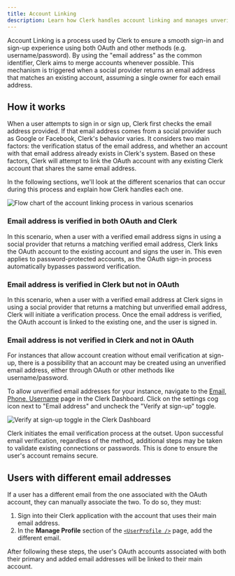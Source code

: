 ```yaml
---
title: Account Linking
description: Learn how Clerk handles account linking and manages unverified email addresses from social providers.
---
```


Account Linking is a process used by Clerk to ensure a smooth sign-in and sign-up experience using both OAuth and other methods (e.g. username/password). By using the "email address" as the common identifier, Clerk aims to merge accounts whenever possible. This mechanism is triggered when a social provider returns an email address that matches an existing account, assuming a single owner for each email address.

## How it works

When a user attempts to sign in or sign up, Clerk first checks the email address provided. If that email address comes from a social provider such as Google or Facebook, Clerk's behavior varies. It considers two main factors: the verification status of the email address, and whether an account with that email address already exists in Clerk's system. Based on these factors, Clerk will attempt to link the OAuth account with any existing Clerk account that shares the same email address.

In the following sections, we'll look at the different scenarios that can occur during this process and explain how Clerk handles each one.

![Flow chart of the account linking process in various scenarios](/docs/images/authentication/account-linking-flow-oauth.webp)

### Email address is verified in both OAuth and Clerk

In this scenario, when a user with a verified email address signs in using a social provider that returns a matching verified email address, Clerk links the OAuth account to the existing account and signs the user in. This even applies to password-protected accounts, as the OAuth sign-in process automatically bypasses password verification.

### Email address is verified in Clerk but not in OAuth

In this scenario, when a user with a verified email address at Clerk signs in using a social provider that returns a matching but unverified email address, Clerk will initiate a verification process. Once the email address is verified, the OAuth account is linked to the existing one, and the user is signed in.

### Email address is not verified in Clerk and not in OAuth

For instances that allow account creation without email verification at sign-up, there is a possibility that an account may be created using an unverified email address, either through OAuth or other methods like username/password.

To allow unverified email addresses for your instance, navigate to the [Email, Phone, Username](https://dashboard.clerk.com/last-active?path=user-authentication/email-phone-username) page in the Clerk Dashboard. Click on the settings cog icon next to "Email address" and uncheck the "Verify at sign-up" toggle.

![Verify at sign-up toggle in the Clerk Dashboard](/docs/images/authentication/account-linking-verify-at-sign-up.webp)

Clerk initiates the email verification process at the outset. Upon successful email verification, regardless of the method, additional steps may be taken to validate existing connections or passwords. This is done to ensure the user's account remains secure.

## Users with different email addresses

If a user has a different email from the one associated with the OAuth account, they can manually associate the two. To do so, they must:

1. Sign into their Clerk application with the account that uses their main email address.
1. In the **Manage Profile** section of the [`<UserProfile />`](/docs/components/user/user-profile) page, add the different email.

After following these steps, the user's OAuth accounts associated with both their primary and added email addresses will be linked to their main account.
